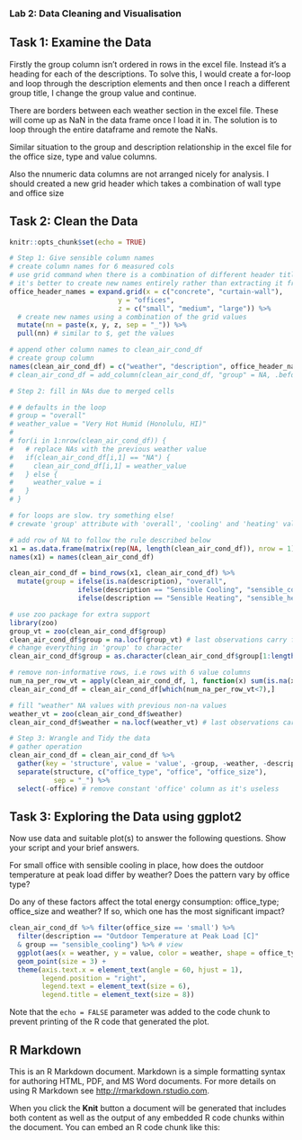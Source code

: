 ### Lab 2: Data Cleaning and Visualisation
## Task 1: Examine the Data

Firstly the group column isn't ordered in rows in the excel file. Instead it's a heading for each of the descriptions.
To solve this, I would create a for-loop and loop through the description elements and then once I reach a different group title, I change the group value and continue.

There are borders between each weather section in the excel file. These will come up as NaN in the data frame once I load it in. The solution is to loop through the entire dataframe and remote the NaNs.

Similar situation to the group and description relationship in the excel file for the office size, type and value columns.

Also the nnumeric data columns are not arranged nicely for analysis. I should created a new grid header which
takes a combination of wall type and office size

## Task 2: Clean the Data

```r
knitr::opts_chunk$set(echo = TRUE)

# Step 1: Give sensible column names
# create column names for 6 measured cols
# use grid command when there is a combination of different header titles
# it's better to create new names entirely rather than extracting it from the data
office_header_names = expand.grid(x = c("concrete", "curtain-wall"),
                           y = "offices",
                           z = c("small", "medium", "large")) %>%
  # create new names using a combination of the grid values
  mutate(nn = paste(x, y, z, sep = "_")) %>% 
  pull(nn) # similar to $, get the values

# append other column names to clean_air_cond_df
# create group column
names(clean_air_cond_df) = c("weather", "description", office_header_names)
# clean_air_cond_df = add_column(clean_air_cond_df, "group" = NA, .before = "concrete_offices_small")

# Step 2: fill in NAs due to merged cells

# # defaults in the loop
# group = "overall"
# weather_value = "Very Hot Humid (Honolulu, HI)"
# 
# for(i in 1:nrow(clean_air_cond_df)) {
#   # replace NAs with the previous weather value
#   if(clean_air_cond_df[i,1] == "NA") {
#     clean_air_cond_df[i,1] = weather_value
#   } else {
#     weather_value = i
#   }
# }

# for loops are slow. try something else!
# crewate 'group' attribute with 'overall', 'cooling' and 'heating' values

# add row of NA to follow the rule described below
x1 = as.data.frame(matrix(rep(NA, length(clean_air_cond_df)), nrow = 1))
names(x1) = names(clean_air_cond_df)

clean_air_cond_df = bind_rows(x1, clean_air_cond_df) %>%
  mutate(group = ifelse(is.na(description), "overall",
                 ifelse(description == "Sensible Cooling", "sensible_cooling",
                 ifelse(description == "Sensible Heating", "sensible_heating", NA))))

# use zoo package for extra support
library(zoo)
group_vt = zoo(clean_air_cond_df$group)
clean_air_cond_df$group = na.locf(group_vt) # last observations carry forward (locf)
# change everything in 'group' to character
clean_air_cond_df$group = as.character(clean_air_cond_df$group[1:length(clean_air_cond_df$group)])

# remove non-informative rows, i.e rows with 6 value columns
num_na_per_row_vt = apply(clean_air_cond_df, 1, function(x) sum(is.na(x)))
clean_air_cond_df = clean_air_cond_df[which(num_na_per_row_vt<7),]

# fill "weather" NA values with previous non-na values
weather_vt = zoo(clean_air_cond_df$weather)
clean_air_cond_df$weather = na.locf(weather_vt) # last observations carry forward (locf)

# Step 3: Wrangle and Tidy the data
# gather operation
clean_air_cond_df = clean_air_cond_df %>% 
  gather(key = 'structure', value = 'value', -group, -weather, -description) %>%
  separate(structure, c("office_type", "office", "office_size"),
           sep = "_") %>%
  select(-office) # remove constant 'office' column as it's useless
```

## Task 3: Exploring the Data using ggplot2

Now use data and suitable plot(s) to answer the following questions. 
Show your script and your brief answers.

For small office with sensible cooling in place, how does the outdoor temperature 
at peak load differ by weather? Does the pattern vary by office type?
  
Do any of these factors affect the total energy consumption: office_type; 
office_size and weather? If so, which one has the most significant impact?

```r
clean_air_cond_df %>% filter(office_size == 'small') %>%
  filter(description == "Outdoor Temperature at Peak Load [C]"
  & group == "sensible_cooling") %>% # view
  ggplot(aes(x = weather, y = value, color = weather, shape = office_type)) +
  geom_point(size = 3) +
  theme(axis.text.x = element_text(angle = 60, hjust = 1),
        legend.position = "right",
        legend.text = element_text(size = 6),
        legend.title = element_text(size = 8)) 

```

Note that the `echo = FALSE` parameter was added to the code chunk to prevent printing of the R code that generated the plot.

## R Markdown

This is an R Markdown document. Markdown is a simple formatting syntax for authoring HTML, PDF, and MS Word documents. For more details on using R Markdown see <http://rmarkdown.rstudio.com>.

When you click the **Knit** button a document will be generated that includes both content as well as the output of any embedded R code chunks within the document. You can embed an R code chunk like this:

